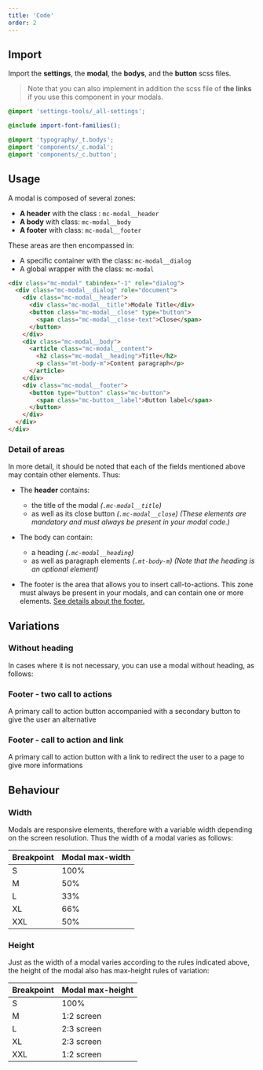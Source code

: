 ```yaml
---
title: 'Code'
order: 2
---
```


## Import

Import the **settings**, the **modal**, the **bodys**, and the **button** scss files.

> Note that you can also implement in addition the scss file of **the links** if you use this component in your modals.

```scss
@import 'settings-tools/_all-settings';

@include import-font-families();

@import 'typography/_t.bodys';
@import 'components/_c.modal';
@import 'components/_c.button';
```

## Usage

A modal is composed of several zones:

- **A header** with the class : `mc-modal__header`
- **A body** with class: `mc-modal__body`
- **A footer** with class: `mc-modal__footer`

These areas are then encompassed in:

- A specific container with the class: `mc-modal__dialog`
- A global wrapper with the class: `mc-modal`

```html
<div class="mc-modal" tabindex="-1" role="dialog">
  <div class="mc-modal__dialog" role="document">
    <div class="mc-modal__header">
      <div class="mc-modal__title">Modale Title</div>
      <button class="mc-modal__close" type="button">
        <span class="mc-modal__close-text">Close</span>
      </button>
    </div>
    <div class="mc-modal__body">
      <article class="mc-modal__content">
        <h2 class="mc-modal__heading">Title</h2>
        <p class="mt-body-m">Content paragraph</p>
      </article>
    </div>
    <div class="mc-modal__footer">
      <button type="button" class="mc-button">
        <span class="mc-button__label">Button label</span>
      </button>
    </div>
  </div>
</div>
```

### Detail of areas

In more detail, it should be noted that each of the fields mentioned above may contain other elements. Thus:

- The **header** contains:

  - the title of the modal _(`.mc-modal__title`)_
  - as well as its close button _(`.mc-modal__close`)_
    _(These elements are mandatory and must always be present in your modal code.)_

- The body can contain:

  - a heading _(`.mc-modal__heading`)_
  - as well as paragraph elements _(`.mt-body-m`)_
    _(Note that the heading is an optional element)_

- The footer is the area that allows you to insert call-to-actions. This zone must always be present in your modals, and can contain one or more elements. [See details about the footer.](/Components/Modals/#modal-footer)

<Preview path="default" />

## Variations

### Without heading

In cases where it is not necessary, you can use a modal without heading, as follows:

<Preview path="withouttitle" />

### Footer - two call to actions

A primary call to action button accompanied with a secondary button to give the user an alternative

<Preview path="cta-two" />

### Footer - call to action and link

A primary call to action button with a link to redirect the user to a page to give more informations

<Preview path="cta-link" />

## Behaviour

### Width

Modals are responsive elements, therefore with a variable width depending on the screen resolution.
Thus the width of a modal varies as follows:

| Breakpoint | Modal max-width |
| ---------- | --------------- |
| S          | 100%            |
| M          | 50%             |
| L          | 33%             |
| XL         | 66%             |
| XXL        | 50%             |

### Height

Just as the width of a modal varies according to the rules indicated above, the height of the modal also has max-height rules of variation:

| Breakpoint | Modal max-height |
| ---------- | ---------------- |
| S          | 100%             |
| M          | 1:2 screen       |
| L          | 2:3 screen       |
| XL         | 2:3 screen       |
| XXL        | 1:2 screen       |
